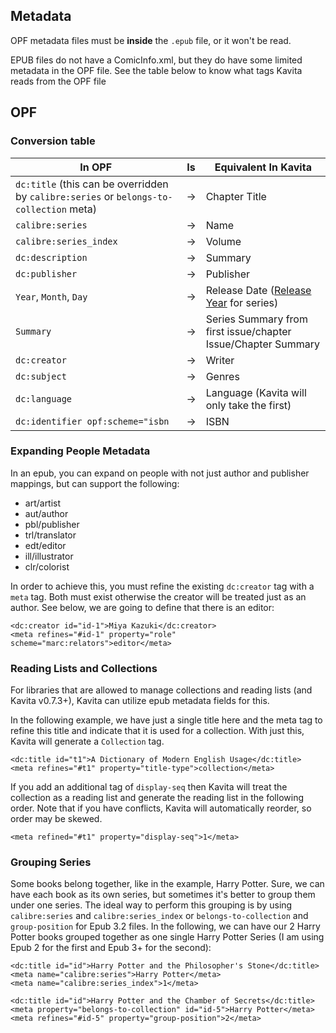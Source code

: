 
## Metadata

<Callout type="info">OPF metadata files must be **inside** the `.epub` file, or it won't be read.</Callout>

EPUB files do not have a ComicInfo.xml, but they do have some limited metadata in the OPF file.
See the table below to know what tags Kavita reads from the OPF file

## OPF

### Conversion table

| In OPF                                                                                         | Is | Equivalent In Kavita                                                           |
|------------------------------------------------------------------------------------------------|----|--------------------------------------------------------------------------------|
| `dc:title` (this can be overridden by `calibre:series` or `belongs-to-collection` meta)        | →  | Chapter Title                                                                  |
| `calibre:series`                                                                               | →  | Name                                                                           |
| `calibre:series_index`                                                                         | →  | Volume                                                                         |
| `dc:description`                                                                               | →  | Summary                                                                        |
| `dc:publisher`                                                                                 | →  | Publisher                                                                      |
| `Year`, `Month`, `Day`                                                                         | →  | Release Date ([Release Year](/guides/metadata/comics#release-year) for series) |
| `Summary`                                                                                      | →  | Series Summary from first issue/chapter Issue/Chapter Summary                  |
| `dc:creator`                                                                                   | →  | Writer                                                                         |
| `dc:subject`                                                                                   | →  | Genres                                                                         |
| `dc:language`                                                                                  | →  | Language (Kavita will only take the first)                                     |
| `dc:identifier opf:scheme="isbn`                                                               | →  | ISBN                                                                           |


### Expanding People Metadata
In an epub, you can expand on people with not just author and publisher mappings, but can support the following:
* art/artist
* aut/author
* pbl/publisher
* trl/translator
* edt/editor
* ill/illustrator
* clr/colorist

In order to achieve this, you must refine the existing `dc:creator` tag with a `meta` tag. Both must exist otherwise the creator will be treated just as an author. See below, we are going to define that there is an editor:

```
<dc:creator id="id-1">Miya Kazuki</dc:creator>
<meta refines="#id-1" property="role" scheme="marc:relators">editor</meta>
```

### Reading Lists and Collections
For libraries that are allowed to manage collections and reading lists (and Kavita v0.7.3+), Kavita can utilize epub metadata fields for this.

In the following example, we have just a single title here and the meta tag to refine this title and indicate that it is used for a collection. With just this, Kavita will generate a `Collection` tag.

```
<dc:title id="t1">A Dictionary of Modern English Usage</dc:title>
<meta refines="#t1" property="title-type">collection</meta>
```

If you add an additional tag of `display-seq` then Kavita will treat the collection as a reading list and generate the reading list in the following order. Note that if you have conflicts, Kavita will automatically reorder, so order may be skewed. 

```
<meta refined="#t1" property="display-seq">1</meta>
```

### Grouping Series
Some books belong together, like in the example, Harry Potter. Sure, we can have each book as its own series, but sometimes it's better to group them under one series. The ideal way to perform this grouping is by using `calibre:series` and `calibre:series_index` or `belongs-to-collection` and `group-position` for Epub 3.2 files. In the following, we can have our 2 Harry Potter books grouped together as one single Harry Potter Series (I am using Epub 2 for the first and Epub 3+ for the second):

```
<dc:title id="id">Harry Potter and the Philosopher's Stone</dc:title>
<meta name="calibre:series">Harry Potter</meta>
<meta name="calibre:series_index">1</meta>
```

```
<dc:title id="id">Harry Potter and the Chamber of Secrets</dc:title>
<meta property="belongs-to-collection" id="id-5">Harry Potter</meta>
<meta refines="#id-5" property="group-position">2</meta>
```